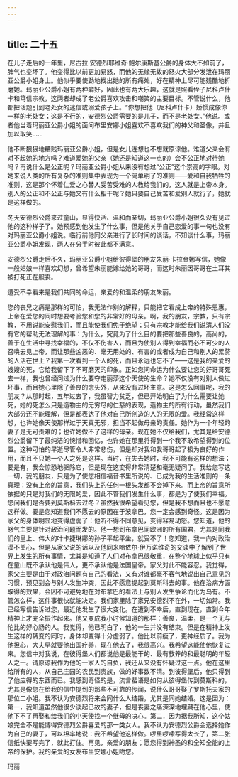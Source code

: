 ```yaml
---
---
---
```

title: 二十五
---




在儿子走后的一年里，尼古拉·安德烈耶维奇·鲍尔康斯基公爵的身体大不如前了，脾气也变坏了。他变得比以前更加易怒，而他的无缘无故的怒火大部分发泄在玛丽亚公爵小姐身上。他似乎要使劲地找出她的所有痛处，好在精神上尽可能残酷地折磨她。玛丽亚公爵小姐有两种癖好，因此也有两大乐趣，这就是照看侄子尼科卢什卡和笃信宗教，这两者却成了老公爵喜欢攻击和嘲笑的主要目标。不管说什么，他都把话题引到老处女的迷信或溺爱孩子上。“你想把他（尼科卢什卡）娇惯成像你一样的老处女；这是不行的，安德烈公爵需要的是儿子，而不是老处女。”他说。或者他当着玛丽亚公爵小姐的面问布里安娜小姐喜欢不喜欢我们的神父和圣像，并且加以取笑……

他不断狠狠地糟贱玛丽亚公爵小姐，但是女儿连想也不想就原谅他。难道父亲会有对不起她的地方吗？难道爱她的父亲（她还是知道这一点的）会不公正地对待她吗？再说什么是公正呢？玛丽亚公爵小姐从来没有想过“公正”这个崇高的字眼。对她来说人类的所有复杂的准则集中表现为一个简单明了的准则——爱和自我牺牲的准则，这是那个怀着仁爱之心替人受苦受难的人教给我们的，这人就是上帝本身。别人的公正和不公正与她又有什么相干呢？她只要自己受苦和爱别人就行了，她就是这样做的。

冬天安德烈公爵来过童山，显得快活、温和而亲切，玛丽亚公爵小姐很久没有见过他的这种样子了。她预感到他发生了什么事，但是他关于自己恋爱的事一句也没有对玛丽亚公爵小姐说。临行前他同父亲进行了长时间的谈话，不知谈什么事，玛丽亚公爵小姐发现，两人在分手时彼此都不满意。

安德烈公爵走后不久，玛丽亚公爵小姐给彼得堡的朋友朱丽·卡拉金娜写信，她像一般姑娘一样喜欢幻想，曾希望朱丽能嫁给她的哥哥，而这时朱丽因哥哥在土耳其被打死正在服丧。

遭受不幸看来是我们共同的命运，亲爱的和温柔的朋友朱丽。

您的丧兄之痛是那样的可怕，我无法作别的解释，只能把它看成上帝的特殊恩惠，上帝在爱您的同时想要考验您和您的非常好的母亲。啊，我的朋友，宗教，只有宗教，不用说能安慰我们，而且能使我们免于绝望；只有宗教才能给我们说清人们没有它的帮助无法理解的事：为什么，究竟为了什么目的要把那些善良的，高尚的，善于在生活中寻找幸福的，不仅不伤害人，而且为使别人得到幸福而必不可少的人召唤去见上帝，而让那些凶恶的、毫无用处的、有害的或者成为自己和别人的累赘的人活在世上？我第一次看到一个人的死，而且永远也忘不了——这是我的亲爱的嫂嫂的死，它给我留下了不可磨灭的印象。正如您问命运为什么要让您的好哥哥死去一样，我也曾经问过为什么要夺走丽莎这个天使的生命？她不仅没有对别人做过坏事，而且她心里除了善良的念头外，从来没有过坏主意。这是怎么回事呢，我的朋友？从那时起，五年过去了，我虽智力贫乏，但已开始明白了为什么需要让她死，她的死怎么只是造物主的无穷尽的仁慈的表现，造物主的所有行动，虽然我们大部分还不能理解，但是都表达了他对自己所创造的人的无限的爱。我经常这样想，也许她像天使那样过于天真无邪，担当不起做母亲的责任。她作为一个年轻的妻子是无可责难的；也许她做不了这样的母亲。现在她不仅给我们，尤其是给安德烈公爵留下了最纯洁的惋惜和回忆，也许她在那里将得到一个我不敢希望得到的位置。这种可怕的早逝尽管令人非常悲伤，但是却对我和我哥哥起了极为良好的作用，而且不只她一个人之死是这样。当时，在失去她时，我不可能有这样的想法；要是有，我会惊恐地驱除它，但是现在这变得非常清楚和毫无疑问了。我给您写这一切，我的朋友，只是为了使您相信福音书里所说的、已成为我的生活准则的一条真理：没有上帝的旨意，我们头上的任何一根头发都不会掉下来。而上帝的旨意所依据的只是对我们的无限的爱，因此不管我们发生什么事，都是为了使我们幸福。您问我们是否要到莫斯科去过冬？虽然我很希望看见您，但是我不想而且也不愿意这样做。要是您知道我们不愿去的原因在于波拿巴，您一定会感到奇怪。这是因为家父的身体明显地变得虚弱了：他听不得不同意见，变得容易动怒。您知道，他的怒气主要是针对政治问题而发的。他一想到布拿巴同欧洲的所有国君，尤其是同我们的皇上、伟大的叶卡捷琳娜的孙子平起平坐，就受不了！您知道，我一向对政治漠不关心，但是从家父说的话以及他同米哈依尔·伊万诺维奇的交谈中了解到了世界上发生的所有事情，尤其是知道了人们对布拿巴很敬重，在整个地球上似乎只有在童山既不承认他是伟人，更不承认他是法国皇帝。家父对此不能容忍。我觉得，家父主要是由于对政治问题有自己的看法，又有对谁都毫不客气地说出自己意见的习惯，预见到会与别人发生冲突，因此不愿意提起到莫斯科去的事。他在治病方面取得的效果，会因不可避免地在对布拿巴的看法上与别人发生争论而化为乌有。不管怎么样，这件事很快就能决定。我们家里除了家兄安德烈不在外，一切如常。我已经写信告诉过您，最近他发生了很大变化。在遭到不幸后，直到现在，直到今年精神上才完全振作起来。他又变成我小时候知道的那样：善良，温柔，是一个无与伦比的好心肠的人。我觉得，他已明白了，他的一生并没有结束。但是在精神上发生这样的转变的同时，身体却变得十分虚弱了。他比以前瘦了，更神经质了。我为他担心，大夫早就要他出国疗养，现在他去了，我很高兴。我希望这能使他恢复过来。您信中对我说，在彼得堡人们都说他是最能干的、最有教养的和最聪明的年轻人之一。请原谅我作为他的一家人的自负，我还从来没有怀疑过这一点。他在这里给所有的人，从自己庄园的农民到贵族，做的好事数不清。到彼得堡后，他只得到了他应得的东西而已。我感到奇怪的是，流言蜚语是如何从彼得堡传到莫斯科的，尤其是像您在给我的信中提到的那些不可靠的传闻，说什么哥哥娶了罗斯托夫家的那位二小姐。我不认为安德烈将来会同什么人结婚，尤其是同她结婚。这是因为：第一，我知道虽然他很少谈起已故的妻子，但是丧妻之痛深深地埋藏在他心里，使他下不了再娶和给我们的小天使找一个继母的决心。第二，因为据我所知，这个姑娘完全不是能博得安德烈公爵喜爱的那一类女人。我不认为安德烈公爵会选择她作为自己的妻子，可以坦率地说：我不希望他这样做。啰里啰嗦写得太长了，第二张信纸快要写完了，就此打住。再见，亲爱的朋友；愿您得到神圣的和全知全能的上帝的保护。我的亲爱的女友布里安娜小姐吻您。

玛丽